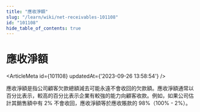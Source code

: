 ```yaml
---
title: "應收淨額"
slug: "/learn/wiki/net-receivables-101108"
id: "101108"
hide_table_of_contents: true
---
```



# 應收淨額

<ArticleMeta id={101108} updatedAt={'2023-09-26 13:58:54'} />
<div className='border-solid border-b border-t-0 my-4 border-[var(--ifm-color-gray-300)]' />

應收淨額是指公司顧客欠款總額減去可能永遠不會收回的欠款額。應收淨額通常以百分比表示，較高的百分比表示企業有較強的能力向顧客收款。例如，如果公司估計其銷售額中有 2% 不會收回，應收淨額等於應收賬款的 98%（100% - 2%）。
